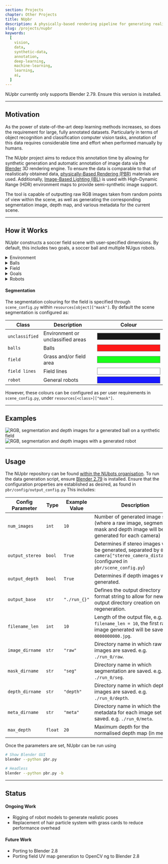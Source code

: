 ```yaml
---
section: Projects
chapter: Other Projects
title: NUpbr
description: A physically-based rendering pipeline for generating realistic semi-synthetic data.
slug: /projects/nupbr
keywords:
  [
    vision,
    data,
    synthetic-data,
    annotation,
    deep-learning,
    machine-learning,
    learning,
    ai,
  ]
---
```


<Alert type='warning'>
  NUpbr currently only supports Blender 2.79. Ensure this version is installed.
</Alert>

---

## Motivation

As the power of state-of-the-art deep learning methods increases, so does the requirement for large, fully annotated datasets. Particularly in terms of object recognition and classification computer vision tasks, annotation of this data requires considerable time and effort when performed manually by humans.

The NUpbr project aims to reduce this annotation time by allowing for synthetic generation and automatic annotation of image data via the [Blender](https://www.blender.org/) 3D rendering engine. To ensure the data is comparable to that of realistically obtained data, [physically-Based Rendering (PBR)](https://en.wikipedia.org/wiki/Physically_based_rendering) materials are used. Additionally, [Image-Based Lighting (IBL)](http://ict.usc.edu/pubs/Image-Based%20Lighting.pdf) is used with High-Dynamic Range (HDR) environment maps to provide semi-synthetic image support.

The tool is capable of outputting raw RGB images taken from random points of view within the scene, as well as generating the corresponding segmentation image, depth map, and various metadata for the current scene.

---

## How it Works

NUpbr constructs a soccer field scene with user-specified dimensions. By default, this includes two goals, a soccer ball and multiple NUgus robots.

<details>

<summary>Environment</summary>

The environment map defines how the IBL will light the scene, as well as the background
for the RGB image. NUpbr will recursively perform regular expression searches to find three files per environment map:

| Item              | Regex Search    | Example        | Description                                 |
| ----------------- | --------------- | -------------- | ------------------------------------------- |
| Raw HDR map       | `.*raw.*\.hdr`  | `001_raw.hdr`  | HDR RGB pixel image filename                |
| Segmentation mask | `.*mask.*\.png` | `001_mask.png` | Semantic segmentation mask of the HDR image |
| Metadata file     | `.*json`        | `001.json`     | Metadata file for the HDR image             |

The **raw HDR map** will contain the RGB image as typically perceived. The HDR format is ideal for this image, as it allows for changing of exposure within Blender.

The **segmentation mask** will define the desired class of each pixel within the HDR map. Colour is used to distinguish between the classes, as shown in the examples within this page.

The **metadata file** contains positional and rotational camera parameters for when the image was taken, as well as configuration for which objects to render, including if balls, goals or the synthetic field are draw during rendering. Additionally, manual limits for where the ball can be placed in the scene can be specified in metres.

<Alert type='info'>

The configurable properties for the environment can be found in `scene_config.py`
within `resources["environment"]`.

</Alert>

</details>

<details>
<summary>Balls</summary>

The ball is either constructed using a preconstructed model (`.fbx`) with corresponding
colour and/or normal maps, or via a UV colour map for the ball. Again, a recursive regex search is applied to populate the ball resources:

#### UV Map

| Item     | Regex Search         | Example          | Description                          |
| -------- | -------------------- | ---------------- | ------------------------------------ |
| UV Image | `.*colou?rs?.*\.jpg` | `001_colour.jpg` | RGB image of the UV map for the ball |

#### FBX File

| Item       | Regex Search             | Example          | Description                                                                 |
| ---------- | ------------------------ | ---------------- | --------------------------------------------------------------------------- |
| Colour map | `.*colou?rs?.*\.jpg`     | `001_colour.png` | RGB pixel image filename for the colour map which can be applied to the FBX |
| Normal map | `.*norm(?:al)?s?.*\.png` | `001_norm.png`   | Normal map of the FBX                                                       |

The normal and colour maps are then applied to the ball using a material controlled by a [PBR node](https://docs.blender.org/manual/en/latest/render/shader_nodes/shader/principled.html).

<Alert type='info'>

The configurable properties for the ball can be found in `scene_config.py`
within `resources["ball"]`.

</Alert>

</details>

<details>
<summary>Field</summary>

When the user specifies that the field is to be synthetically generated, a hair particle system is used to create grass on the field.

#### Colouring the Field

A UV map of the field lines is generated based on the specified field dimensions in `scene_config.py` within `cfg["field"]`, which is then mixed with the grass colour to create field lines within the synthetic grass.
A [PBR node](https://docs.blender.org/manual/en/latest/render/shader_nodes/shader/principled.html) is used for the grass, using the grass and field line colouring for the base colour of the field.

#### Segmenting the Field

The segmentation of the field is performed using [scene composites](https://docs.blender.org/manual/en/latest/compositing/introduction.html), where the UV map projection on the field (in the camera viewpoint) is recoloured based on the desired segmentation mask colour of the field lines. This scene composite is then applied over the segmentation mask from the field, to ensure that the field lines appear over the top of the field.

<Alert type='info'>

The configurable properties for the field can be found in `scene_config.py`
within `resources["field"]`.

</Alert>

</details>

<details>
<summary>Goals</summary>

The goals are constructed based on the desired goal dimensions in `scene_config.py` within `cfg["goal"]`. These goals can either be generated as rectangular or rounded, as defined in `scene_config.py`, in `cfg["goal"]["shape"]`.

Using a [PBR node](https://docs.blender.org/manual/en/latest/render/shader_nodes/shader/principled.html), the goals are given a colour, metallicity and roughness as specified in `blend_config.py` within `goal`.

The segmentation colouring for the goals are **only applied to the front quad** (goal posts and crossbar).

<Alert type='info'>

The configurable properties for the
goals can be found in `scene_config.py` within `resources["goal"]`.

</Alert>

</details>

<details>

<summary>Robots</summary>

<Alert type='warning'>

Robots within NUpbr are still a **work in progress**. Currently only a
specific implementation of the NUgus robot is supported, and is likely subject to change in the future.

</Alert>

#### Configuration

Configuration for the NUgus robot can be found in `scene_config.py` within `resources["robot"]`. This configuration is composed of four parameters:

| Parameter             | Example                | Description                                                                             |
| --------------------- | ---------------------- | --------------------------------------------------------------------------------------- |
| `mesh_path`           | `"./robot/NUgus.fbx"`  | Path to the file which holds the NUgus FBX file                                         |
| `texture_path`        | `"./robot/textures/"`  | Path to the directory which holds the NUgus robot's materials and texture maps          |
| `kinematics_path`     | `"./robot/NUgus.json"` | Path to the file which holds kinematics limits and part names to assemble robot         |
| `kinematics_variance` | `0.5`                  | Floating point value for the maximum variation from the neutral pose of each robot part |
| `texture_path`        | `"./robot/textures/"`  | Path to colour and normal maps for each robot part                                      |

Additionally, the number of robots generated within the scene can be configured with `scene_config.py` with `num_robots`.

#### Kinematics

The kinematics of the robot are read from the `kinematics_path`, and the individual FBX files for each part are assembled as per the read kinematics configuration. Robot parts will randomly be placed according to `kinematics_variance`, where `kinematics_variance = 0.0` will place robots in their neutral pose, and `kinematics_variance = 1.0` will allow for random placement up to the kinematic limits of the robot.

<Alert type='info'>

The configurable properties for robots can be found in `scene_config.py` within `resources["robot"]`.

</Alert>

</details>

#### Segmentation

The segmentation colouring for the field is specified through `scene_config.py` within `resources[object]["mask"]`. By default the scene segmentation is configured as:

| Class          | Description                       | Colour                                                                                                               |
| -------------- | --------------------------------- | -------------------------------------------------------------------------------------------------------------------- |
| `unclassified` | Environment or unclassified areas | <div style='border: 1px solid grey; background-color: rgba(0, 0, 0, 0.9); width : 200px; height: 20px;'></div>       |
| `balls`        | Balls                             | <div style='border: 1px solid grey; background-color: rgba(255, 0, 0, 0.9); width : 200px; height: 20px;'></div>     |
| `field`        | Grass and/or field area           | <div style='border: 1px solid grey; background-color: rgba(0, 255, 0, 0.9); width : 200px; height: 20px;'></div>     |
| `field lines`  | Field lines                       | <div style='border: 1px solid grey; background-color: rgba(255, 255, 255, 0.9); width : 200px; height: 20px;'></div> |
| `robot`        | General robots                    | <div style='border: 1px solid grey; background-color: rgba(0, 0, 255, 0.9); width : 200px; height: 20px;'></div>     |

However, these colours can be configured as per user requirements in `scene_config.py`, under `resources[<class>]["mask"]`.

---

## Examples

![RGB, segmentation and depth images for a generated ball on a synthetic field](images/ball_L.png 'RGB, segmentation and depth images for a generated ball on a synthetic field')
![RGB, segmentation and depth images with a generated robot](images/robot_outside.png 'RGB, segmentation and depth images with a generated robot')

---

## Usage

The NUpbr repository can be found [within the NUbots organisation](https://github.com/NUbots/NUpbr). To run the data generation script, ensure [Blender 2.79](https://www.blender.org/download/previous-versions/) is installed. Ensure that the configuration properties are established as desired, as found in `pbr/config/output_config.py`
This includes:

| Config Parameter | Type    | Example Value | Description                                                                                                                                |
| ---------------- | ------- | ------------- | ------------------------------------------------------------------------------------------------------------------------------------------ |
| `num_images`     | `int`   | `10`          | Number of generated image sets (where a raw image, segmentation mask and depth image will be generated for each camera)                    |
| `output_stereo`  | `bool`  | `True`        | Determines if stereo images will be generated, separated by `0.5 * camera["stereo_camera_distance"]` (configured in `pbr/scene_config.py`) |
| `output_depth`   | `bool`  | `True`        | Determines if depth images will be generated.                                                                                              |
| `output_base`    | `str`   | `"./run_{}"`  | Defines the output directory format string to allow for new output directory creation on regeneration.                                     |
| `filename_len`   | `int`   | `10`          | Length of the output file, e.g. for `filename_len = 10`, the first raw image generated will be saved as `0000000000.jpg`.                  |
| `image_dirname`  | `str`   | `"raw"`       | Directory name in which raw images are saved. e.g. `./run_0/raw`.                                                                          |
| `mask_dirname`   | `str`   | `"seg"`       | Directory name in which segmentation are saved. e.g. `./run_0/seg`.                                                                        |
| `depth_dirname`  | `str`   | `"depth"`     | Directory name in which depth images are saved. e.g. `./run_0/depth`.                                                                      |
| `meta_dirname`   | `str`   | `"meta"`      | Directory name in which the metadata for each image set is saved. e.g. `./run_0/meta`.                                                     |
| `max_depth`      | `float` | `20`          | Maximum depth for the normalised depth map (in metres).                                                                                    |

Once the parameters are set, NUpbr can be run using

```bash
# Show Blender GUI
blender --python pbr.py

# Headless
blender --python pbr.py -b
```

---

## Status

#### Ongoing Work

- Rigging of robot models to generate realistic poses
- Replacement of hair particle system with grass cards to reduce performance overhead

#### Future Work

- Porting to Blender 2.8
- Porting field UV map generation to OpenCV
  ng to Blender 2.8
